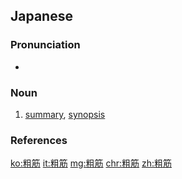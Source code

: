 ==Japanese==
{{ja-kanjitab|あら|すじ|yomi=k}}

===Pronunciation===
* {{ja-pron|あらすじ|acc=0|acc_ref=NHK}}

===Noun===
{{ja-noun|あらすじ}}

# [[summary]], [[synopsis]] {{gloss|of a story or film}}

===References===
<references/>

[[ko:粗筋]]
[[it:粗筋]]
[[mg:粗筋]]
[[chr:粗筋]]
[[zh:粗筋]]